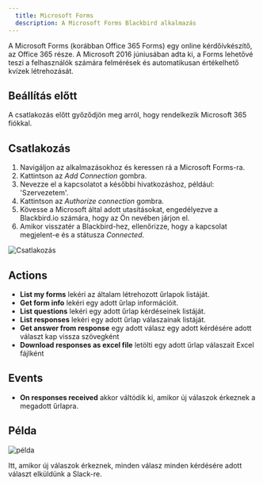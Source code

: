 ```yaml
---
  title: Microsoft Forms
  description: A Microsoft Forms Blackbird alkalmazás
---
```


<LinkCard title="Megtekintés a Githubon" target="_blank" href="https://github.com/bb-io/MicrosoftForms" icon="github" />

A Microsoft Forms (korábban Office 365 Forms) egy online kérdőívkészítő, az Office 365 része. A Microsoft 2016 júniusában adta ki, a Forms lehetővé teszi a felhasználók számára felmérések és automatikusan értékelhető kvízek létrehozását.

## Beállítás előtt

A csatlakozás előtt győződjön meg arról, hogy rendelkezik Microsoft 365 fiókkal.

## Csatlakozás

1. Navigáljon az alkalmazásokhoz és keressen rá a Microsoft Forms-ra.
2. Kattintson az _Add Connection_ gombra.
3. Nevezze el a kapcsolatot a későbbi hivatkozáshoz, például: 'Szervezetem'.
4. Kattintson az _Authorize connection_ gombra.
5. Kövesse a Microsoft által adott utasításokat, engedélyezve a Blackbird.io számára, hogy az Ön nevében járjon el.
6. Amikor visszatér a Blackbird-hez, ellenőrizze, hogy a kapcsolat megjelent-e és a státusza _Connected_.

![Csatlakozás](https://raw.githubusercontent.com/bb-io/MicrosoftForms/main/image/README/connecting.png)

## Actions

- **List my forms** lekéri az általam létrehozott űrlapok listáját.
- **Get form info** lekéri egy adott űrlap információit.
- **List questions** lekéri egy adott űrlap kérdéseinek listáját.
- **List responses** lekéri egy adott űrlap válaszainak listáját.
- **Get answer from response** egy adott válasz egy adott kérdésére adott választ kap vissza szövegként
- **Download responses as excel file** letölti egy adott űrlap válaszait Excel fájlként

## Events

- **On responses received** akkor váltódik ki, amikor új válaszok érkeznek a megadott űrlapra.

## Példa

![példa](https://raw.githubusercontent.com/bb-io/MicrosoftForms/main/image/README/example.png)

Itt, amikor új válaszok érkeznek, minden válasz minden kérdésére adott választ elküldünk a Slack-re.